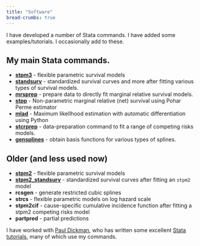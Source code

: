 ```yaml
---
title: "Software"
bread-crumbs: true
---
```


I have developed a number of Stata commands. I have added some examples/tutorials.
I occasionally add to these.

## My main Stata commands.

- [**stpm3**](software/stpm3.qmd) - flexible parametric survival models
- [**standsurv**](software/standsurv.qmd) - standardized survival curves and more after fitting various types of survival models.
- [**mrsprep**](software/mrsprep.qmd) - prepare data to directly fit marginal relative survival models.
- [**stpp**](software/stpp.qmd) - Non-parametric marginal relative (net) survival using Pohar Perme estimator
- [**mlad**](software/mlad.qmd) - Maximum likelIhood estimation with automatic differentiation using Python
- [**stcrprep**](software/stcrprep.qmd) - data-preparation command to fit a range of competing risks models.
- [**gensplines**](software/gensplines.qmd) - obtain basis functions for various types of splines.

## Older (and less used now)

- [**stpm2**](/software/stpm2.qmd) - flexible parametric survival models
- [**stpm2_standsurv**](/software/stpm2_standsurv.qmd) - standardized survival curves after fitting an `stpm2` model
- **rcsgen**  - generate restricted cubic splines
- **strcs** - flexible parametric models on log hazard scale
- **stpm2cif** - cause-specific cumulative incidence function after fitting a stpm2 competing risks model
- **partpred** - partial predictions


I have worked with [Paul Dickman](http://pauldickman.com/), who has written some excellent [Stata tutorials](http://pauldickman.com/software/stata/), many of which use my commands.